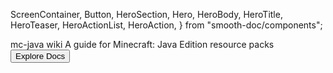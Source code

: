   ScreenContainer,
  Button,
  HeroSection,
  Hero,
  HeroBody,
  HeroTitle,
  HeroTeaser,
  HeroActionList,
  HeroAction,
} from "smooth-doc/components";

<HeroSection>
  <Hero backgroundImageURL={heroBackgroundImageURL}>
    <HeroBody>
      <HeroTitle>mc-java wiki</HeroTitle>
      <HeroTeaser>A guide for Minecraft: Java Edition resource packs</HeroTeaser>
      <HeroActionList>
          <HeroAction>
            <Button as={Link} to="/docs/about/introduction">
              Explore Docs
            </Button>
          </HeroAction>
      </HeroActionList>
    </HeroBody>
  </Hero>
</HeroSection>

